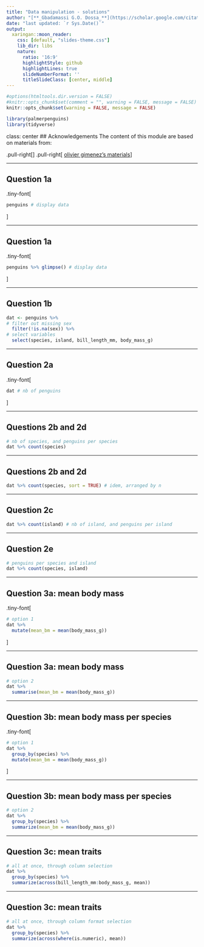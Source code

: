 ```yaml
---
title: "Data manipulation - solutions"
author: "[**_Gbadamassi G.O. Dossa_**](https://scholar.google.com/citations?user=w20AkZcAAAAJ&hl=en)"
date: "last updated: `r Sys.Date()`"
output:
  xaringan::moon_reader:
    css: [default, "slides-theme.css"]
    lib_dir: libs
    nature:
      ratio: '16:9'
      highlightStyle: github
      highlightLines: true
      slideNumberFormat: ''
      titleSlideClass: [center, middle]
---
```


```r
#options(htmltools.dir.version = FALSE)
#knitr::opts_chunk$set(comment = "", warning = FALSE, message = FALSE)
knitr::opts_chunk$set(warning = FALSE, message = FALSE)

library(palmerpenguins)
library(tidyverse)
```

class: center
## Acknowledgements
The content of this module are based on materials from:

.pull-right[
]
.pull-right[
[olivier gimenez's materials](https://oliviergimenez.github.io/)
]

---

## Question 1a 

.tiny-font[
```r
penguins # display data
```
]

---

## Question 1a 

.tiny-font[
```r
penguins %>% glimpse() # display data
```
]

---

## Question 1b

```r
dat <- penguins %>%
# filter out missing sex
  filter(!is.na(sex)) %>% 
# select variables
  select(species, island, bill_length_mm, body_mass_g) 
```

---

## Question 2a

.tiny-font[
```r
dat # nb of penguins
```
]

---

## Questions 2b and 2d

```r
# nb of species, and penguins per species
dat %>% count(species) 
```

---

## Questions 2b and 2d

```r
dat %>% count(species, sort = TRUE) # idem, arranged by n
```


---

## Question 2c

```r
dat %>% count(island) # nb of island, and penguins per island
```


---

## Question 2e

```r
# penguins per species and island
dat %>% count(species, island) 
```



---

## Question 3a: mean body mass

.tiny-font[
```r
# option 1
dat %>%
  mutate(mean_bm = mean(body_mass_g))
```
]

---

## Question 3a: mean body mass

```r
# option 2
dat %>%
  summarise(mean_bm = mean(body_mass_g))
```


---

## Question 3b: mean body mass per species

.tiny-font[
```r
# option 1
dat %>%
  group_by(species) %>% 
  mutate(mean_bm = mean(body_mass_g))
```
]



---

## Question 3b: mean body mass per species

```r
# option 2
dat %>% 
  group_by(species) %>% 
  summarize(mean_bm = mean(body_mass_g))
```


---

## Question 3c: mean traits

```r
# all at once, through column selection
dat %>% 
  group_by(species) %>% 
  summarize(across(bill_length_mm:body_mass_g, mean))
```



---

## Question 3c: mean traits

```r
# all at once, through column format selection
dat %>% 
  group_by(species) %>% 
  summarize(across(where(is.numeric), mean))
```
